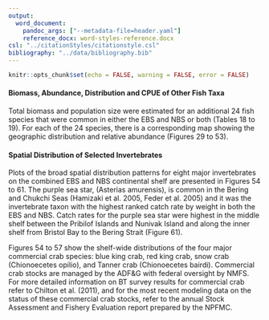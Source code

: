 ```yaml
---
output:
  word_document:
    pandoc_args: ["--metadata-file=header.yaml"]
    reference_docx: word-styles-reference.docx
csl: "../citationStyles/citationstyle.csl"
bibliography: "../data/bibliography.bib"
---
```


```r
knitr::opts_chunk$set(echo = FALSE, warning = FALSE, error = FALSE)
```

#### Biomass, Abundance, Distribution and CPUE of Other Fish Taxa

Total biomass and population size were estimated for an additional 24 fish species that were common in either the EBS and NBS or both (Tables 18 to 19). For each of the 24 species, there is a corresponding map showing the geographic distribution and relative abundance (Figures 29 to 53). 

#### Spatial Distribution of Selected Invertebrates

Plots of the broad spatial distribution patterns for eight major invertebrates on the combined EBS and NBS continental shelf are presented in Figures 54 to 61. The purple sea star, (Asterias amurensis), is common in the Bering and Chukchi Seas (Hamizaki et al. 2005, Feder et al. 2005) and it was the invertebrate taxon with the highest ranked catch rate by weight in both the EBS and NBS. Catch rates for the purple sea star were highest in the middle shelf between the Pribilof Islands and Nunivak Island and along the inner shelf from Bristol Bay to the Bering Strait (Figure 61). 

Figures 54 to 57 show the shelf-wide distributions of the four major commercial crab species: blue king crab, red king crab, snow crab (Chionoecetes opilio), and Tanner crab (Chionoecetes bairdi). Commercial crab stocks are managed by the ADF&G with federal oversight by NMFS. For more detailed information on BT survey results for commercial crab refer to Chilton et al. (2011), and for the most recent modeling data on the status of these commercial crab stocks, refer to the annual Stock Assessment and Fishery Evaluation report prepared by the NPFMC. 
